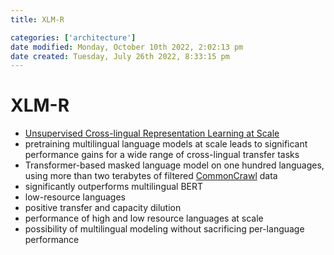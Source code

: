 ```yaml
---
title: XLM-R

categories: ['architecture']
date modified: Monday, October 10th 2022, 2:02:13 pm
date created: Tuesday, July 26th 2022, 8:33:15 pm
---
```


# XLM-R
- [Unsupervised Cross-lingual Representation Learning at Scale](https://arxiv.org/abs/1911.02116)
- pretraining multilingual language models at scale leads to significant performance gains for a wide range of cross-lingual transfer tasks
- Transformer-based masked language model on one hundred languages, using more than two terabytes of filtered [CommonCrawl](CommonCrawl.qmd) data
- significantly outperforms multilingual BERT
- low-resource languages
- positive transfer and capacity dilution
- performance of high and low resource languages at scale
- possibility of multilingual modeling without sacrificing per-language performance



